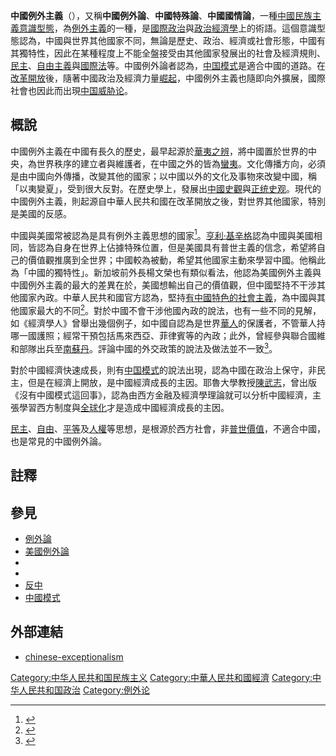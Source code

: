 {{爭議}}
{{Refimprove|time=2020-06-07T11:23:01+00:00}}

'''中國例外主義'''（{{lang-en|Chinese Exceptionalism}}），又稱'''中國例外論'''、'''中國特殊論'''、'''中國國情論'''，一種[[中國民族主義|中國民族主義]][[意識型態|意識型態]]，為[[例外主義|例外主義]]的一種，是[[國際政治|國際政治]]與[[政治經濟學|政治經濟學]]上的術語。這個意識型態認為，中國與世界其他國家不同，無論是歷史、政治、經濟或社會形態，中國有其獨特性，因此在某種程度上不能全盤接受由其他國家發展出的社會及經濟規則、[[民主|民主]]、[[自由主義|自由主義]]與[[國際法|國際法]]等。中國例外論者認為，[[中国模式|中国模式]]是適合中國的道路。在[[改革開放|改革開放]]後，隨著中國政治及經濟力量[[中国和平崛起|崛起]]，中國例外主義也隨即向外擴展，國際社會也因此而出現[[中国威胁论|中国威胁论]]。

==概說==
中國例外主義在中國有長久的歷史，最早起源於[[華夷之辨|華夷之辨]]，將中國置於世界的中央，為世界秩序的建立者與維護者，在中國之外的皆為[[蠻夷|蠻夷]]。文化傳播方向，必須是由中國向外傳播，改變其他的國家；以中國以外的文化及事物來改變中國，稱「以夷變夏」，受到很大反對。在歷史學上，發展出[[中國史觀|中國史觀]]與[[正统史观|正统史观]]。現代的中國例外主義，則起源自中華人民共和國在改革開放之後，對世界其他國家，特別是美國的反感。

中國與美國常被認為是具有例外主義思想的國家<ref>{{cite news| language =en| author =Stephen M. Walt| url =http://foreignpolicy.com/2012/03/06/the-myth-of-chinese-exceptionalism/| title =The myth of Chinese exceptionalism| publisher =Foreign Policy| date =2012年3月6日| accessdate =2015年10月22日| archive-date =2015年10月26日| archive-url =https://web.archive.org/web/20151026035850/http://foreignpolicy.com/2012/03/06/the-myth-of-chinese-exceptionalism/| dead-url =no}}</ref>。[[亨利·基辛格|亨利·基辛格]]認為中國與美國相同，皆認為自身在世界上佔據特殊位置，但是美國具有普世主義的信念，希望將自己的價值觀推廣到全世界；中國較為被動，希望其他國家主動來學習中國。他稱此為「中國的獨特性」。新加坡前外長楊文榮也有類似看法，他認為美國例外主義與中國例外主義的最大的差異在於，美國想輸出自己的價值觀，但中國堅持不干涉其他國家內政。中華人民共和國官方認為，堅持[[有中國特色的社會主義|有中國特色的社會主義]]，為中國與其他國家最大的不同<ref>{{cite news| language =zh| author =何亞非| url =http://news.inewsweek.cn/detail-1097.html| title =中美是“例外主义”国家吗?| publisher =[[中国新闻周刊|中国新闻周刊]]| date =2014年10月30日| accessdate =2015年10月9日| deadurl =yes| archiveurl =https://web.archive.org/web/20160304124048/http://news.inewsweek.cn/detail-1097.html| archivedate =2016年3月4日}}</ref>。對於中國不會干涉他國內政的說法，也有一些不同的見解，如《經濟學人》曾舉出幾個例子，如中國自認為是世界[[華人|華人]]的保護者，不管華人持哪一國護照；經常干預包括馬來西亞、菲律賓等的內政；此外，曾經參與聯合國維和部隊出兵至[[南蘇丹|南蘇丹]]。評論中國的外交政策的說法及做法並不一致<ref>{{cite news| language =en| author =Stephen M. Walt| url =http://foreignpolicy.com/2012/03/06/the-myth-of-chinese-exceptionalism/| title =Big motherland| publisher =The Economist| date =2015年10月10日| accessdate =2015年10月22日| archive-date =2015年10月26日| archive-url =https://web.archive.org/web/20151026035850/http://foreignpolicy.com/2012/03/06/the-myth-of-chinese-exceptionalism/| dead-url =no}}</ref>。

對於中國經濟快速成長，則有[[中国模式|中国模式]]的說法出現，認為中國在政治上保守，非民主，但是在經濟上開放，是中國經濟成長的主因。耶魯大學教授[[陳武志|陳武志]]，曾出版《沒有中國模式這回事》，認為由西方金融及經濟學理論就可以分析中國經濟，主張學習西方制度與[[全球化|全球化]]才是造成中國經濟成長的主因。

[[民主|民主]]、[[自由|自由]]、[[平等|平等]]及[[人權|人權]]等思想，是根源於西方社會，非[[普世價值|普世價值]]，不適合中國，也是常見的中國例外論。

==註釋==
{{reflist}}
==參見==
*[[例外論|例外論]]
*[[美國例外論|美國例外論]]
*{{link-en|尼加拉瓜例外論|Nicaraguan exceptionalism}}
*{{link-en|泰國例外論|Thai Exceptionalism}}
*[[反中|反中]]
*[[中國模式|中國模式]]

==外部連結==
*[http://chineseexceptionalism.blogspot.com/ chinese-exceptionalism]{{Wayback|url=http://chineseexceptionalism.blogspot.com/ |date=20160305005959 }}{{en}}

[[Category:中华人民共和国民族主义|Category:中华人民共和国民族主义]]
[[Category:中華人民共和國經濟|Category:中華人民共和國經濟]]
[[Category:中华人民共和国政治|Category:中华人民共和国政治]]
[[Category:例外论|Category:例外论]]